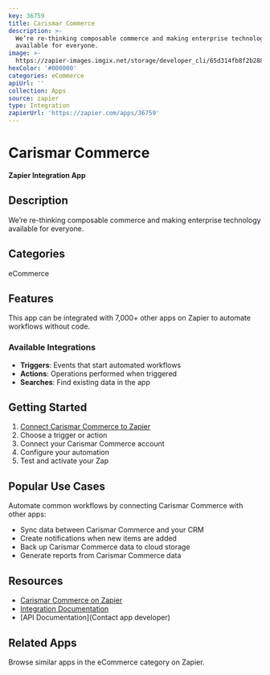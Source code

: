 ```yaml
---
key: 36759
title: Carismar Commerce
description: >-
  We’re re-thinking composable commerce and making enterprise technology
  available for everyone.
image: >-
  https://zapier-images.imgix.net/storage/developer_cli/65d314fb8f2b288df2fa22b63a643199.png?auto=format%2Ccompress&ixlib=python-3.0.0&q=50
hexColor: '#000000'
categories: eCommerce
apiUrl: ''
collection: Apps
source: zapier
type: Integration
zapierUrl: 'https://zapier.com/apps/36759'
---
```

# Carismar Commerce

**Zapier Integration App**

## Description

We’re re-thinking composable commerce and making enterprise technology available for everyone.

## Categories

eCommerce

## Features

This app can be integrated with 7,000+ other apps on Zapier to automate workflows without code.

### Available Integrations

- **Triggers**: Events that start automated workflows
- **Actions**: Operations performed when triggered
- **Searches**: Find existing data in the app

## Getting Started

1. [Connect Carismar Commerce to Zapier](https://zapier.com/apps/36759)
2. Choose a trigger or action
3. Connect your Carismar Commerce account
4. Configure your automation
5. Test and activate your Zap

## Popular Use Cases

Automate common workflows by connecting Carismar Commerce with other apps:

- Sync data between Carismar Commerce and your CRM
- Create notifications when new items are added
- Back up Carismar Commerce data to cloud storage
- Generate reports from Carismar Commerce data

## Resources

- [Carismar Commerce on Zapier](https://zapier.com/apps/36759)
- [Integration Documentation](https://zapier.com/apps/36759/integrations)
- [API Documentation](Contact app developer)

## Related Apps

Browse similar apps in the eCommerce category on Zapier.
